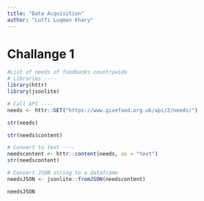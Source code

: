 ```yaml
---
title: "Data Acquisition"
author: "Lutfi Luqman Khary"
---
```


# Challange 1
```r
#List of needs of foodbanks countrywide
# Libraries ----
library(httr)
library(jsonlite)

# Call API ----
needs <- httr::GET("https://www.givefood.org.uk/api/2/needs/")

str(needs)

str(needs$content)

# Convert to text ----
needscontent <- httr::content(needs, as = "text")
str(needscontent)

# Convert JSON string to a dataframe
needsJSON <- jsonlite::fromJSON(needscontent)

needsJSON
```